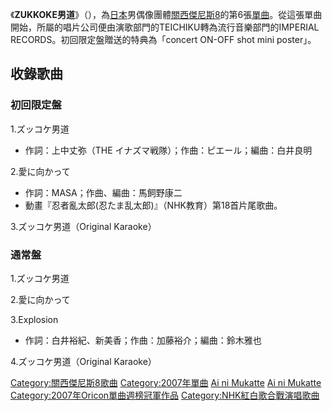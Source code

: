 {{Infobox song
| name           = ZUKKOKE男道<br />{{lang|ja|ズッコケ男道}}
| type           = single
| artist         = [[關西傑尼斯8|關西傑尼斯8]]
| released       = 2007年4月11日
| genre          = [[J-POP|J-POP]]（[[演歌・歌謠曲|演歌・歌謠曲]]）
| length         = 13分33秒（初回限定盤）<br/>17分39秒（通常盤）
| label          = [[IMPERIAL_RECORDS|IMPERIAL RECORDS]]
<!-- 未知參數 | reviews        = * CDJournal.com [http://www.cdjournal.com/main/cd/disc.php?dno=4106050014 link] -->
| chart_position = * 單曲週榜第1名（[[Oricon|Oricon]]）
* 2007年4月單曲月榜第3名（Oricon）
* 2007年度年榜第18名（Oricon）
| certification  = * 白金唱片（[[日本唱片業協會|日本唱片業協會]]）
| prev_title     = [[關風Fighting|關風Fighting]]
| prev_year      = 2006
| next_title     = [[It's_my_soul|It's my soul]]
| next_year      = 2007
}}
《'''ZUKKOKE男道'''》（{{lang|ja|'''ズッコケ男道'''}}），為[[日本|日本]]男偶像團體[[關西傑尼斯8|關西傑尼斯8]]的第6張[[單曲|單曲]]。從這張單曲開始，所屬的唱片公司便由演歌部門的TEICHIKU轉為流行音樂部門的IMPERIAL RECORDS。初回限定盤贈送的特典為「concert ON-OFF shot mini poster」。

==收錄歌曲==
===初回限定盤===
1.ズッコケ男道 
*作詞：上中丈弥（THE イナズマ戦隊）；作曲：ピエール；編曲：白井良明
2.愛に向かって 
*作詞：MASA；作曲、編曲：馬飼野康二
*動畫『忍者亂太郎(忍たま乱太郎)』（NHK教育）第18首片尾歌曲。
3.ズッコケ男道（Original Karaoke）

===通常盤===
1.ズッコケ男道

2.愛に向かって

3.Explosion 
*作詞：白井裕紀、新美香；作曲：加藤裕介；編曲：鈴木雅也
4.ズッコケ男道（Original Karaoke）

{{關西傑尼斯8}}
{{Oricon單曲週榜冠軍 (2007年)|2007年4月23日}}
{{Nintama Rantaro}}

{{DEFAULTSORT:Zukkoke Otokomichi}}
[[Category:關西傑尼斯8歌曲|Category:關西傑尼斯8歌曲]]
[[Category:2007年單曲|Category:2007年單曲]]
[[Category:忍者亂太郎|Ai ni Mukatte]]
[[Category:NHK動畫主題曲|Ai ni Mukatte]]
[[Category:2007年Oricon單曲週榜冠軍作品|Category:2007年Oricon單曲週榜冠軍作品]]
[[Category:NHK紅白歌合戰演唱歌曲|Category:NHK紅白歌合戰演唱歌曲]]